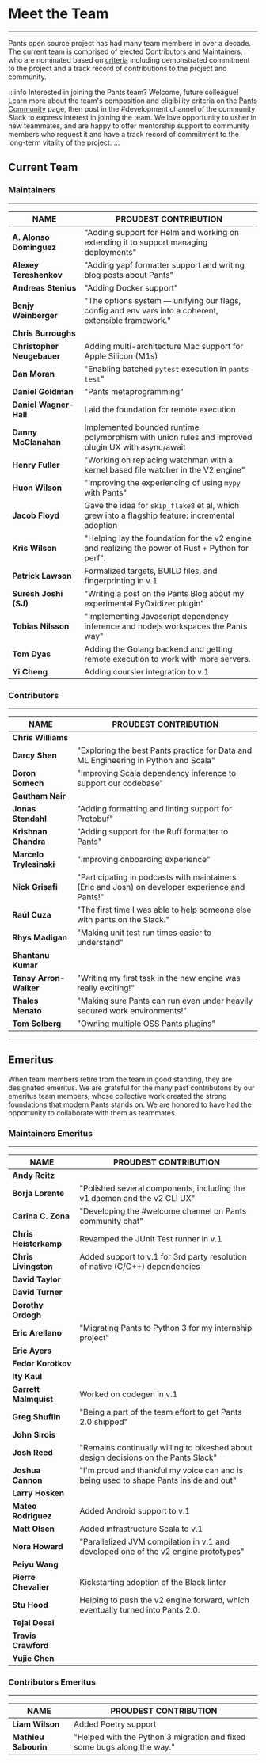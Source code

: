 # Meet the Team

---

Pants open source project has had many team members in over a decade. The current team is comprised of elected Contributors and Maintainers, who are nominated based on [criteria](/community/members#how-is-the-community-structured) including demonstrated commitment to the project and a track record of contributions to the project and community.

:::info Interested in joining the Pants team?
Welcome, future colleague! Learn more about the team's composition and eligibility criteria on
the [Pants Community](/community/members) page, then post in the #development channel of the
community Slack to express interest in joining the team. We love opportunity to usher in new
teammates, and are happy to offer mentorship support to community members who request it and
have a track record of commitment to the long-term vitality of the project.
:::

## Current Team

### Maintainers

---

| **NAME**                   | **PROUDEST CONTRIBUTION**                                                                             |
| -------------------------- | ----------------------------------------------------------------------------------------------------- |
| **A. Alonso Dominguez**    | "Adding support for Helm and working on extending it to support managing deployments"                 |
| **Alexey Tereshenkov**     | "Adding yapf formatter support and writing blog posts about Pants"                                    |
| **Andreas Stenius**        | "Adding Docker support"                                                                               |
| **Benjy Weinberger**       | "The options system — unifying our flags, config and env vars into a coherent, extensible framework." |
| **Chris Burroughs**        |                                                                                                       |
| **Christopher Neugebauer** | Adding multi-architecture Mac support for Apple Silicon (M1s)                                         |
| **Dan Moran**              | "Enabling batched `pytest` execution in `pants test`"                                                 |
| **Daniel Goldman**         | "Pants metaprogramming"                                                                               |
| **Daniel Wagner-Hall**     | Laid the foundation for remote execution                                                              |
| **Danny McClanahan**       | Implemented bounded runtime polymorphism with union rules and improved plugin UX with async/await     |
| **Henry Fuller**           | "Working on replacing watchman with a kernel based file watcher in the V2 engine"                     |
| **Huon Wilson**            | "Improving the experiencing of using `mypy` with Pants"                                               |
| **Jacob Floyd**            | Gave the idea for `skip_flake8` et al, which grew into a flagship feature: incremental adoption       |
| **Kris Wilson**            | "Helping lay the foundation for the v2 engine and realizing the power of Rust + Python for perf".     |
| **Patrick Lawson**         | Formalized targets, BUILD files, and fingerprinting in v.1                                            |
| **Suresh Joshi (SJ)**      | "Writing a post on the Pants Blog about my experimental PyOxidizer plugin"                            |
| **Tobias Nilsson**         | "Implementing Javascript dependency inference and nodejs workspaces the Pants way"                    |
| **Tom Dyas**               | Adding the Golang backend and getting remote execution to work with more servers.                     |
| **Yi Cheng**               | Adding coursier integration to v.1                                                                    |

### Contributors

---

| **NAME**                | **PROUDEST CONTRIBUTION**                                                                       |
| ----------------------- | ----------------------------------------------------------------------------------------------- |
| **Chris Williams**      |                                                                                                 |
| **Darcy Shen**          | "Exploring the best Pants practice for Data and ML Engineering in Python and Scala"             |
| **Doron Somech**        | "Improving Scala dependency inference to support our codebase"                                  |
| **Gautham Nair**        |                                                                                                 |
| **Jonas Stendahl**      | "Adding formatting and linting support for Protobuf"                                            |
| **Krishnan Chandra**    | "Adding support for the Ruff formatter to Pants"                                                |
| **Marcelo Trylesinski** | "Improving onboarding experience"                                                               |
| **Nick Grisafi**        | "Participating in podcasts with maintainers (Eric and Josh) on developer experience and Pants!" |
| **Raúl Cuza**           | "The first time I was able to help someone else with pants on the Slack."                       |
| **Rhys Madigan**        | "Making unit test run times easier to understand"                                               |
| **Shantanu Kumar**      |                                                                                                 |
| **Tansy Arron-Walker**  | "Writing my first task in the new engine was really exciting!"                                  |
| **Thales Menato**       | "Making sure Pants can run even under heavily secured work environments!"                       |
| **Tom Solberg**         | "Owning multiple OSS Pants plugins"                                                             |

---

## Emeritus

When team members retire from the team in good standing, they are designated emeritus. We are grateful for the many past contributons by our emeritus team members, whose collective work created the strong foundations that modern Pants stands on. We are honored to have had the opportunity to collaborate with them as teammates.

### Maintainers Emeritus

---

| **NAME**              | **PROUDEST CONTRIBUTION**                                                             |
| --------------------- | ------------------------------------------------------------------------------------- |
| **Andy Reitz**        |                                                                                       |
| **Borja Lorente**     | "Polished several components, including the v1 daemon and the v2 CLI UX"              |
| **Carina C. Zona**    | "Developing the #welcome channel on Pants community chat"                             |
| **Chris Heisterkamp** | Revamped the JUnit Test runner in v.1                                                 |
| **Chris Livingston**  | Added support to v.1 for 3rd party resolution of native (C/C++) dependencies          |
| **David Taylor**      |                                                                                       |
| **David Turner**      |                                                                                       |
| **Dorothy Ordogh**    |                                                                                       |
| **Eric Arellano**     | "Migrating Pants to Python 3 for my internship project"                               |
| **Eric Ayers**        |                                                                                       |
| **Fedor Korotkov**    |                                                                                       |
| **Ity Kaul**          |                                                                                       |
| **Garrett Malmquist** | Worked on codegen in v.1                                                              |
| **Greg Shuflin**      | "Being a part of the team effort to get Pants 2.0 shipped"                            |
| **John Sirois**       |                                                                                       |
| **Josh Reed**         | "Remains continually willing to bikeshed about design decisions on the Pants Slack"   |
| **Joshua Cannon**     | "I'm proud and thankful my voice can and is being used to shape Pants inside and out" |
| **Larry Hosken**      |                                                                                       |
| **Mateo Rodriguez**   | Added Android support to v.1                                                          |
| **Matt Olsen**        | Added infrastructure Scala to v.1                                                     |
| **Nora Howard**       | "Parallelized JVM compilation in v.1 and developed one of the v2 engine prototypes"   |
| **Peiyu Wang**        |                                                                                       |
| **Pierre Chevalier**  | Kickstarting adoption of the Black linter                                             |
| **Stu Hood**          | Helping to push the v2 engine forward, which eventually turned into Pants 2.0.        |
| **Tejal Desai**       |                                                                                       |
| **Travis Crawford**   |                                                                                       |
| **Yujie Chen**        |                                                                                       |

### Contributors Emeritus

---

| **NAME**             | **PROUDEST CONTRIBUTION**                                               |
| -------------------- | ----------------------------------------------------------------------- |
| **Liam Wilson**      | Added Poetry support                                                    |
| **Mathieu Sabourin** | "Helped with the Python 3 migration and fixed some bugs along the way." |
